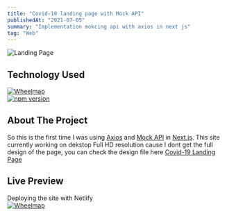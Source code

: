 ```yaml
---
title: "Covid-19 landing page with Mock API"
publishedAt: "2021-07-05"
summary: "Implementation mokcing api with axios in next js"
tag: "Web"
---
```


![Landing Page](/preview-landing.png)

## Technology Used

[![Wheelmap](https://img.shields.io/badge/next.js-000000?style=for-the-badge&logo=nextdotjs&logoColor=white)](https://github.com/vercel/next.js)<br/>
[![npm version](https://img.shields.io/badge/React-20232A?style=for-the-badge&logo=react&logoColor=61DAFB)](https://github.com/facebook/react)

## About The Project

So this is the first time I was using [Axios](https://github.com/axios/axios) and [Mock API](https://mockapi.io/) in [Next.js](https://nextjs.org). This site currently working on dekstop Full HD resolution cause I dont get the full design of the page, you can check the design file here [Covid-19 Landing Page](https://www.figma.com/file/geeLpeMmmOZDzaHPjKgLP6/Covid-19-Landing-Page-For-Figma?node-id=1%3A2606)

## Live Preview

Deploying the site with Netlify<br/>[![Wheelmap](https://img.shields.io/badge/Netlify-00C7B7?style=for-the-badge&logo=netlify&logoColor=white)](https://covid19landingpage.netlify.app/)
